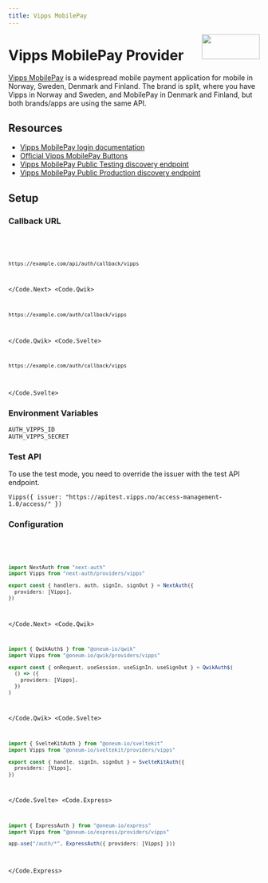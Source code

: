 ```yaml
---
title: Vipps MobilePay
---
```



<img
  align="right"
  src="/img/providers/vipps-mobilepay.svg"
  width="116"
  height="50"
/>

# Vipps MobilePay Provider

[Vipps MobilePay](https://vippsmobilepay.com/) is a widespread mobile payment application for mobile in Norway, Sweden, Denmark and Finland. The brand is split, where you have Vipps in Norway and Sweden, and MobilePay in Denmark and Finland, but both brands/apps are using the same API.

## Resources

- [Vipps MobilePay login documentation](https://developer.vippsmobilepay.com/docs/APIs/login-api/)
- [Official Vipps MobilePay Buttons](https://developer.vippsmobilepay.com/docs/knowledge-base/design-guidelines/buttons/)
- [Vipps MobilePay Public Testing discovery endpoint](https://apitest.vipps.no/access-management-1.0/access/.well-known/openid-configuration)
- [Vipps MobilePay Public Production discovery endpoint](https://api.vipps.no/access-management-1.0/access/.well-known/openid-configuration)

## Setup

### Callback URL

<Code>
  <Code.Next>

```bash
https://example.com/api/auth/callback/vipps
```

  </Code.Next>
  <Code.Qwik>

```bash
https://example.com/auth/callback/vipps
```

  </Code.Qwik>
  <Code.Svelte>

```bash
https://example.com/auth/callback/vipps
```

  </Code.Svelte>
</Code>

### Environment Variables

```
AUTH_VIPPS_ID
AUTH_VIPPS_SECRET
```

### Test API

To use the test mode, you need to override the issuer with the test API endpoint.

```
Vipps({ issuer: "https://apitest.vipps.no/access-management-1.0/access/" })
```

### Configuration

<Code>
  <Code.Next>

```ts filename="/auth.ts"
import NextAuth from "next-auth"
import Vipps from "next-auth/providers/vipps"

export const { handlers, auth, signIn, signOut } = NextAuth({
  providers: [Vipps],
})
```

  </Code.Next>
  <Code.Qwik>
  
```ts filename="/src/routes/plugin@auth.ts"
import { QwikAuth$ } from "@oneum-io/qwik"
import Vipps from "@oneum-io/qwik/providers/vipps"

export const { onRequest, useSession, useSignIn, useSignOut } = QwikAuth$(
  () => ({
    providers: [Vipps],
  })
)
```

  </Code.Qwik>
  <Code.Svelte>

```ts filename="/src/auth.ts"
import { SvelteKitAuth } from "@oneum-io/sveltekit"
import Vipps from "@oneum-io/sveltekit/providers/vipps"

export const { handle, signIn, signOut } = SvelteKitAuth({
  providers: [Vipps],
})
```

  </Code.Svelte>
  <Code.Express>

```ts filename="/src/app.ts"
import { ExpressAuth } from "@oneum-io/express"
import Vipps from "@oneum-io/express/providers/vipps"

app.use("/auth/*", ExpressAuth({ providers: [Vipps] }))
```

  </Code.Express>
</Code>
